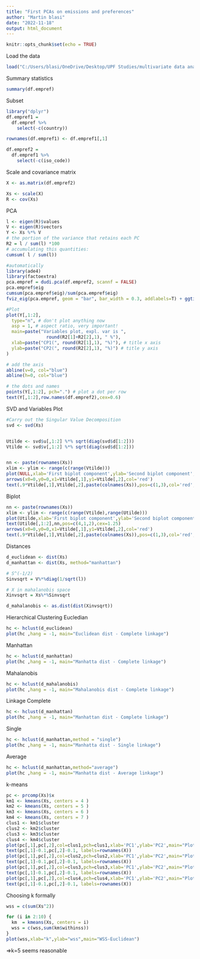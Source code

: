 ```yaml
---
title: "First PCAs on emissions and preferences"
author: "Martin blasi"
date: "2022-11-18"
output: html_document
---
```


```r
knitr::opts_chunk$set(echo = TRUE)
```
Load the data
```r
load("C:/Users/blasi/OneDrive/Desktop/UPF Studies/multivariate data analysis/Class/Group project/1 LOCAL COPIES/gps/Emissions_and_Preferences.RData")
```
Summary statistics
```r
summary(df.empref)
```

Subset
```r
library("dplyr")
df.empref1 =
  df.empref %>%
    select(-c(country))

rownames(df.empref1) <- df.empref1[,1]

df.empref2 =
  df.empref1 %>%
    select(-c(iso_code))
```
Scale and covariance matrix
```r
X <- as.matrix(df.empref2)

Xs <- scale(X)
R <- cov(Xs)
```
PCA
```r
l <- eigen(R)$values
V <- eigen(R)$vectors
Y <- Xs %*% V
# the portion of the variance that retains each PC
R2 = l / sum(l) *100
# accumulating this quantities:
cumsum( l / sum(l))

#automatically
library(ade4)
library(factoextra)
pca.empref = dudi.pca(df.empref2, scannf = FALSE)
pca.empref$eig
cumsum(pca.empref$eig)/sum(pca.empref$eig)
fviz_eig(pca.empref, geom = "bar", bar_width = 0.3, addlabels=T) + ggtitle("")
```

```r
#Plot
plot(Y[,1:2],
  type="n", # don't plot anything now
  asp = 1, # aspect ratio, very important!
  main=paste("Variables plot, expl. var is ",
               round(R2[1]+R2[2],1), " %"),
  xlab=paste("CP1(", round(R2[1],1), "%)"), # title x axis
  ylab=paste("CP2(", round(R2[2],1), "%)") # title y axis
)

# add the axis
abline(v=0, col="blue")
abline(h=0, col="blue")

# the dots and names
points(Y[,1:2], pch=".") # plot a dot per row
text(Y[,1:2],row.names(df.empref2),cex=0.6)
```

SVD and Variables Plot
```r
#Carry out the Singular Value Decomposition
svd <- svd(Xs)


Utilde <- svd$u[,1:2] %*% sqrt(diag(svd$d[1:2]))
Vtilde <- svd$v[,1:2] %*% sqrt(diag(svd$d[1:2]))


nn <- paste(rownames(Xs))
xlim <- ylim <- range(c(range(Vtilde)))
plot(NULL,xlab='First biplot component',ylab='Second biplot component',xlim=xlim,ylim=ylim,cex.lab=1.25)
arrows(x0=0,y0=0,x1=Vtilde[,1],y1=Vtilde[,2],col='red')
text(.9*Vtilde[,1],Vtilde[,2],paste(colnames(Xs)),pos=c(1,3),col='red',cex=1.25)
```
Biplot
```r
nn <- paste(rownames(Xs))
xlim <- ylim <- range(c(range(Vtilde),range(Utilde)))
plot(Utilde,xlab='First biplot component',ylab='Second biplot component',xlim=xlim,ylim=ylim,cex.lab=1.25)
text(Utilde[,1:2],nn,pos=c(4,1,2),cex=1.25)
arrows(x0=0,y0=0,x1=Vtilde[,1],y1=Vtilde[,2],col='red')
text(.9*Vtilde[,1],Vtilde[,2],paste(colnames(Xs)),pos=c(1,3),col='red',cex=1.25)

```
Distances
```r
d_euclidean <- dist(Xs)
d_manhattan <- dist(Xs, method="manhattan")

# S^(-1/2)
Sinvsqrt = V%*%diag(1/sqrt(l))

# X in mahalanobis space
Xinvsqrt = Xs%*%Sinvsqrt

d_mahalanobis <- as.dist(dist(Xinvsqrt))
```
Hierarchical Clustering
Eucledian
```r
hc <- hclust(d_euclidean)
plot(hc ,hang = -1, main="Euclidean dist - Complete linkage")
```
Manhattan
```r
hc <- hclust(d_manhattan)
plot(hc ,hang = -1, main="Manhatta dist - Complete linkage")
```
Mahalanobis
```r
hc <- hclust(d_mahalanobis)
plot(hc ,hang = -1, main="Mahalanobis dist - Complete linkage")
```
Linkage
Complete
```r
hc <- hclust(d_manhattan)
plot(hc ,hang = -1, main="Manhattan dist - Complete linkage")
```
Single
```r
hc <- hclust(d_manhattan,method = "single")
plot(hc ,hang = -1, main="Manhatta dist - Single linkage")
```
Average
```r
hc <- hclust(d_manhattan,method="average")
plot(hc ,hang = -1, main="Manhatta dist - Average linkage")
```
k-means
```r
pc <- prcomp(Xs)$x
km1 <- kmeans(Xs, centers = 4 )
km2 <- kmeans(Xs, centers = 5 )
km3 <- kmeans(Xs, centers = 6 )
km4 <- kmeans(Xs, centers = 7 )
clus1 <- km1$cluster
clus2 <- km2$cluster
clus3 <- km3$cluster
clus4 <- km4$cluster
plot(pc[,1],pc[,2],col=clus1,pch=clus1,xlab='PC1',ylab='PC2',main="Plot with k-mean with k=4")
text(pc[,1]-0.1,pc[,2]-0.1, labels=rownames(X))
plot(pc[,1],pc[,2],col=clus2,pch=clus2,xlab='PC1',ylab='PC2',main="Plot with k-mean with k=5")
text(pc[,1]-0.1,pc[,2]-0.1, labels=rownames(X))
plot(pc[,1],pc[,2],col=clus3,pch=clus3,xlab='PC1',ylab='PC2',main="Plot with k-mean with k=6")
text(pc[,1]-0.1,pc[,2]-0.1, labels=rownames(X))
plot(pc[,1],pc[,2],col=clus4,pch=clus4,xlab='PC1',ylab='PC2',main="Plot with k-mean with k=7")
text(pc[,1]-0.1,pc[,2]-0.1, labels=rownames(X))
```
Choosing k formally
```r
wss = c(sum(Xs^2))

for (i in 2:10) {
  km  = kmeans(Xs, centers = i)
  wss = c(wss,sum(km$withinss))
}
plot(wss,xlab="k",ylab="wss",main="WSS-Euclidean")
```
=>k=5 seems reasonable

